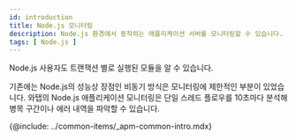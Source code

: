 ```yaml
---
id: introduction
title: Node.js 모니터링
description: Node.js 환경에서 동작하는 애플리케이션 서버를 모니터링할 수 있습니다.
tags: [ Node.js ]
---
```



Node.js 사용자도 트랜잭션 별로 실행된 모듈을 알 수 있습니다.

기존에는 Node.js의 성능상 장점인 비동기 방식은 모니터링에 제한적인 부분이 있었습니다. 와탭의 Node.js 애플리케이션 모니터링은 단일 스레드 플로우를 10초마다 분석해 병목 구간이나 에러 내역을 파악할 수 있습니다.

{@include: ../common-items/_apm-common-intro.mdx}